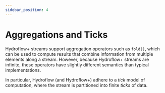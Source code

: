 ```yaml
---
sidebar_position: 4
---
```


# Aggregations and Ticks
Hydroflow+ streams support aggregation operators such as `fold()`, which can be used to compute results that combine information from multiple elements along a stream. However, because Hydroflow+ streams are infinite, these operators have slightly different semantics than typical implementations.

In particular, Hydroflow (and Hydroflow+) adhere to a _tick_ model of computation, where the stream is partitioned into finite _ticks_ of data.
